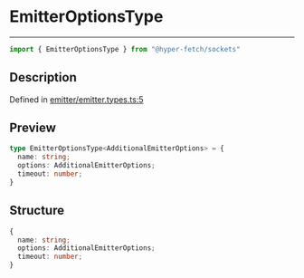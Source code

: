 

# EmitterOptionsType

<div class="api-docs__separator" data-reactroot="">

---

</div><div class="api-docs__import" data-reactroot="">

```ts
import { EmitterOptionsType } from "@hyper-fetch/sockets"
```

</div><div class="api-docs__section">

## Description

</div><div class="api-docs__description"><span class="api-docs__do-not-parse">



</span></div><p class="api-docs__definition">

Defined in [emitter/emitter.types.ts:5](https://github.com/BetterTyped/hyper-fetch/blob/c3e2c45/packages/sockets/src/emitter/emitter.types.ts#L5)

</p><div class="api-docs__section">

## Preview

</div><div class="api-docs__preview type">

```ts
type EmitterOptionsType<AdditionalEmitterOptions> = {
  name: string; 
  options: AdditionalEmitterOptions; 
  timeout: number; 
}
```

</div><div class="api-docs__section">

## Structure

</div><div class="api-docs__returns">

```ts
{
  name: string;
  options: AdditionalEmitterOptions;
  timeout: number;
}
```

</div>